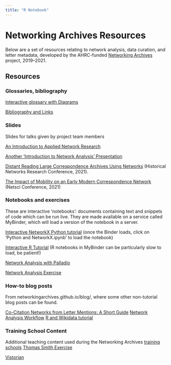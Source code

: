 ```yaml
---
title: "R Notebook"
---
```

# Networking Archives Resources
Below are a set of resources relating to network analysis, data curation, and letter metadata, developed by the AHRC-funded [Networking Archives](https://networkingarchives.org/) project, 2019–2021.

## Resources 
### Glossaries, bibliography
[Interactive glossary with Diagrams](https://networkingarchives.shinyapps.io/interactive_glossary/)

[Bibliography and Links](bibliography.md)

### Slides
Slides for talks given by project team members

[An Introduction to Applied Network Research](https://prezi.com/dbcbtsttjlqc/?token=95c410b34e45897a60b516de7b7678cff1d3d8cd7ad2c1850b65aeda3e7a624d&utm_campaign=share&utm_medium=copy&rc=ex0share)

[Another 'Introduction to Network Analysis' Presentation](https://networkingarchives.github.io/lecture_slides)

[Distant Reading Large Correspondence Archives Using Networks](https://yann-ryan.github.io/hnr_slides) (Historical Networks Research Conference, 2021).

[The Impact of Mobility on an Early Modern Correspondence Network](https://yann-ryan.github.io/netsci-slides.html) (Netsci Conference, 2021)

### Notebooks and exercises 
These are interactive 'notebooks': documents containing text and snippets of code which can be run live. They are made available on a service called MyBinder, which will load a version of the notebook in a server. 

[Interactive NetworkX Python tutorial](https://mybinder.org/v2/gh/networkingarchives/trainingschool/3e4208eeee3917fa6c88c2bd5cfe93a7e6535606) (once the Binder loads, click on 'Python and NetworkX.ipynb' to load the notebook)

[Interactive R Tutorial](https://mybinder.org/v2/gh/yann-ryan/dh_intro_gates/main?urlpath=rstudio)  (R notebooks in MyBinder can be particularly slow to load, be patient!)

[Network Analysis with Palladio](https://yann-ryan.github.io/network_analysis_palladio)

[Network Analysis Exercise](https://yann-ryan.github.io/student_assignment_groningen)

### How-to blog posts

From networkingarchives.github.io/blog/, where some other non-tutorial blog posts can be found.

[Co-Citation Networks from Letter Mentions: A Short Guide](https://networkingarchives.github.io/blog/2021/05/13/co-citation-networks-from-letter-mentions-a-short-guide/)
[Network Analysis Workflow](https://networkingarchives.github.io/blog/2021/04/15/my-network-analysis-workflow/)
[R and Wikidata tutorial](https://networkingarchives.github.io/blog/2021/02/15/r-and-wikidata/)

### Training School Content
Additional teaching content used during the Networking Archives [training schools](https://networkingarchives.org/training-schools/)
[Thomas Smith Exercise](thomas_smith.md)

[Vistorian](vistorian.html)

